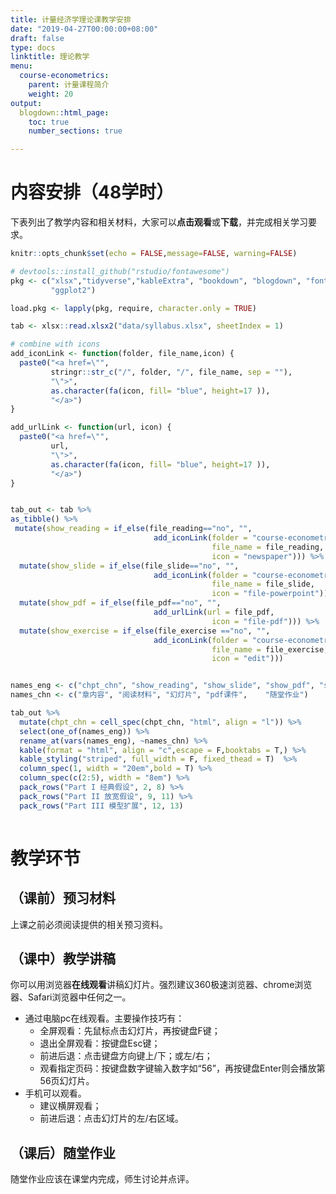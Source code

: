 ```yaml
---
title: 计量经济学理论课教学安排
date: "2019-04-27T00:00:00+08:00"
draft: false
type: docs
linktitle: 理论教学
menu:
  course-econometrics:
    parent: 计量课程简介
    weight: 20
output:
  blogdown::html_page:
    toc: true
    number_sections: true

---
```


# 内容安排（48学时）

下表列出了教学内容和相关材料，大家可以**点击观看**或**下载**，并完成相关学习要求。

```r
knitr::opts_chunk$set(echo = FALSE,message=FALSE, warning=FALSE)

# devtools::install_github("rstudio/fontawesome")
pkg <- c("xlsx","tidyverse","kableExtra", "bookdown", "blogdown", "fontawesome",
         "ggplot2")

load.pkg <- lapply(pkg, require, character.only = TRUE)

```



```r
tab <- xlsx::read.xlsx2("data/syllabus.xlsx", sheetIndex = 1) 

# combine with icons
add_iconLink <- function(folder, file_name,icon) {
  paste0("<a href=\"", 
         stringr::str_c("/", folder, "/", file_name, sep = ""), 
         "\">", 
         as.character(fa(icon, fill= "blue", height=17 )), 
         "</a>") 
}

add_urlLink <- function(url, icon) {
  paste0("<a href=\"", 
         url, 
         "\">", 
         as.character(fa(icon, fill= "blue", height=17 )), 
         "</a>") 
}


tab_out <- tab %>%
as_tibble() %>%
 mutate(show_reading = if_else(file_reading=="no", "",
                                add_iconLink(folder = "course-econometrics",
                                             file_name = file_reading, 
                                             icon = "newspaper"))) %>%
  mutate(show_slide = if_else(file_slide=="no", "",
                                add_iconLink(folder = "course-econometrics",
                                             file_name = file_slide, 
                                             icon = "file-powerpoint"))) %>%
  mutate(show_pdf = if_else(file_pdf=="no", "",
                                add_urlLink(url = file_pdf, 
                                             icon = "file-pdf"))) %>%
  mutate(show_exercise = if_else(file_exercise =="no", "", 
                                add_iconLink(folder = "course-econometrics",
                                             file_name = file_exercise, 
                                             icon = "edit"))) 


names_eng <- c("chpt_chn", "show_reading", "show_slide", "show_pdf", "show_exercise")
names_chn <- c("章内容", "阅读材料", "幻灯片", "pdf课件",    "随堂作业")

tab_out %>% 
  mutate(chpt_chn = cell_spec(chpt_chn, "html", align = "l")) %>%
  select(one_of(names_eng)) %>%
  rename_at(vars(names_eng), ~names_chn) %>%
  kable(format = "html", align = "c",escape = F,booktabs = T,) %>%
  kable_styling("striped", full_width = F, fixed_thead = T)  %>%
  column_spec(1, width = "20em",bold = T) %>%
  column_spec(c(2:5), width = "8em") %>%
  pack_rows("Part I 经典假设", 2, 8) %>%
  pack_rows("Part II 放宽假设", 9, 11) %>%
  pack_rows("Part III 模型扩展", 12, 13)
  

```


# 教学环节

## （课前）预习材料

上课之前必须阅读提供的相关预习资料。

## （课中）教学讲稿

你可以用浏览器**在线观看**讲稿幻灯片。强烈建议360极速浏览器、chrome浏览器、Safari浏览器中任何之一。

- 通过电脑pc在线观看。主要操作技巧有：
    - 全屏观看：先鼠标点击幻灯片，再按键盘F键；
    - 退出全屏观看：按键盘Esc键；
    - 前进后退：点击键盘方向键上/下；或左/右；
    - 观看指定页码：按键盘数字键输入数字如“56”，再按键盘Enter则会播放第56页幻灯片。
    

- 手机可以观看。
    - 建议横屏观看；
    - 前进后退：点击幻灯片的左/右区域。


## （课后）随堂作业

随堂作业应该在课堂内完成，师生讨论并点评。
